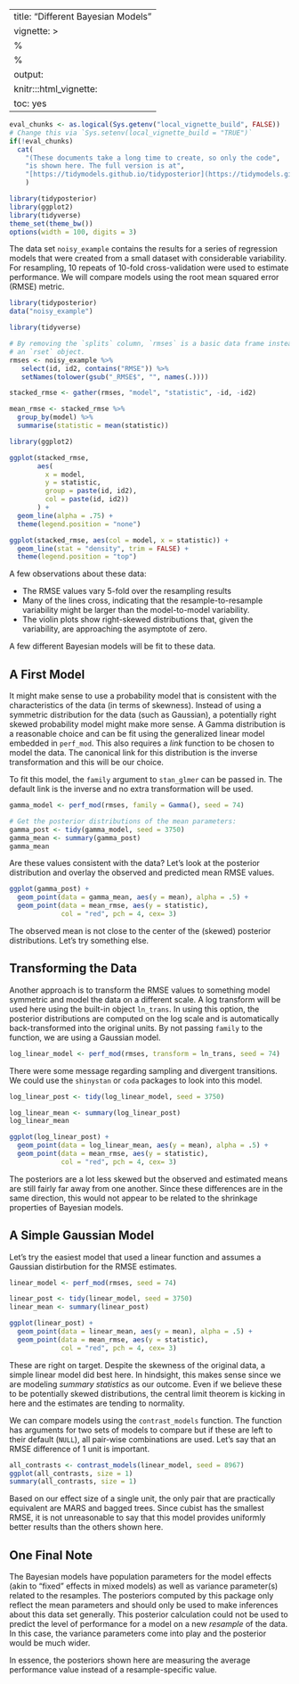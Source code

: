
---
title: "Different Bayesian Models"
vignette: >
  %\VignetteEngine{knitr::rmarkdown}
  %\VignetteIndexEntry{Different Bayesian Models}
output:
  knitr:::html_vignette:
    toc: yes
---

```r
eval_chunks <- as.logical(Sys.getenv("local_vignette_build", FALSE))
# Change this via `Sys.setenv(local_vignette_build = "TRUE")`
if(!eval_chunks) 
  cat(
    "(These documents take a long time to create, so only the code",
    "is shown here. The full version is at",
    "[https://tidymodels.github.io/tidyposterior](https://tidymodels.github.io/tidyposterior).)"
    )
```

```r
library(tidyposterior)
library(ggplot2)
library(tidyverse)
theme_set(theme_bw())
options(width = 100, digits = 3)
```


The data set `noisy_example` contains the results for a series of regression models that were created from a small dataset with considerable variability. For resampling, 10 repeats of 10-fold cross-validation were used to estimate performance. We will compare models using the root mean squared error (RMSE) metric.  

```r
library(tidyposterior)
data("noisy_example")

library(tidyverse)

# By removing the `splits` column, `rmses` is a basic data frame instead of
# an `rset` object. 
rmses <- noisy_example %>%
   select(id, id2, contains("RMSE")) %>%
   setNames(tolower(gsub("_RMSE$", "", names(.))))

stacked_rmse <- gather(rmses, "model", "statistic", -id, -id2)

mean_rmse <- stacked_rmse %>%
  group_by(model) %>%
  summarise(statistic = mean(statistic))

library(ggplot2)

ggplot(stacked_rmse, 
       aes(
         x = model,
         y = statistic,
         group = paste(id, id2),
         col = paste(id, id2))
       ) + 
  geom_line(alpha = .75) + 
  theme(legend.position = "none")

ggplot(stacked_rmse, aes(col = model, x = statistic)) + 
  geom_line(stat = "density", trim = FALSE) + 
  theme(legend.position = "top")
```

A few observations about these data:

 * The RMSE values vary 5-fold over the resampling results
 * Many of the lines cross, indicating that the resample-to-resample variability might be larger than the model-to-model variability. 
 * The violin plots show right-skewed distributions that, given the variability, are approaching the asymptote of zero. 

A few different Bayesian models will be fit to these data. 

## A First Model

It might make sense to use a probability model that is consistent with the characteristics of the data (in terms of skewness). Instead of using a symmetric distribution for the data (such as Gaussian), a potentially right skewed probability model might make more sense. A Gamma distribution is a reasonable choice and can be fit using the generalized linear model embedded in `perf_mod`. This also requires a _link_ function to be chosen to model the data. The canonical link for this distribution is the inverse transformation and this will be our choice. 

To fit this model, the `family` argument to `stan_glmer` can be passed in. The default link is the inverse and no extra transformation will be used. 

```r
gamma_model <- perf_mod(rmses, family = Gamma(), seed = 74)

# Get the posterior distributions of the mean parameters:
gamma_post <- tidy(gamma_model, seed = 3750)
gamma_mean <- summary(gamma_post)
gamma_mean
```

Are these values consistent with the data? Let's look at the posterior distribution and overlay the observed and predicted mean RMSE values. 

```r
ggplot(gamma_post) + 
  geom_point(data = gamma_mean, aes(y = mean), alpha = .5) + 
  geom_point(data = mean_rmse, aes(y = statistic), 
             col = "red", pch = 4, cex= 3)
```

The observed mean is not close to the center of the (skewed) posterior distributions. Let's try something else. 

## Transforming the Data

Another approach is to transform the RMSE values to something model symmetric and model the data on a different scale. A log transform will be used here using the built-in object `ln_trans`. In using this option, the posterior distributions are computed on the log scale and is automatically back-transformed into the original units. By not passing `family` to the function, we are using a Gaussian model.


```r
log_linear_model <- perf_mod(rmses, transform = ln_trans, seed = 74)
```

There were some message regarding sampling and divergent transitions. We could use the  `shinystan` or `coda` packages to look into this model. 

```r
log_linear_post <- tidy(log_linear_model, seed = 3750)

log_linear_mean <- summary(log_linear_post)
log_linear_mean

ggplot(log_linear_post) + 
  geom_point(data = log_linear_mean, aes(y = mean), alpha = .5) + 
  geom_point(data = mean_rmse, aes(y = statistic), 
             col = "red", pch = 4, cex= 3)
```

The posteriors are a lot less skewed but the observed and estimated means are still fairly far away from one another. Since these differences are in the same direction, this would not appear to be related to the shrinkage properties of Bayesian models. 

## A Simple Gaussian Model

Let's try the easiest model that used a linear function and assumes a Gaussian distirbution for the RMSE estimates. 

```r
linear_model <- perf_mod(rmses, seed = 74)

linear_post <- tidy(linear_model, seed = 3750)
linear_mean <- summary(linear_post)

ggplot(linear_post) + 
  geom_point(data = linear_mean, aes(y = mean), alpha = .5) + 
  geom_point(data = mean_rmse, aes(y = statistic), 
             col = "red", pch = 4, cex= 3)
```

These are right on target. Despite the skewness of the original data, a simple linear model did best here. In hindsight, this makes sense since we are modeling _summary statistics_ as our outcome. Even if we believe these to be potentially skewed distributions, the central limit theorem is kicking in here and the estimates are tending to normality. 

We can compare models using the `contrast_models` function. The function has arguments for two sets of models to compare but if these are left to their default (`NULL`), all pair-wise combinations are used. Let's say that an RMSE difference of 1 unit is important. 

```r
all_contrasts <- contrast_models(linear_model, seed = 8967)
ggplot(all_contrasts, size = 1)
summary(all_contrasts, size = 1)
````

Based on our effect size of a single unit, the only pair that are practically equivalent are MARS and bagged trees. Since cubist has the smallest RMSE, it is not unreasonable to say that this model provides uniformly better results than the others shown here. 

## One Final Note

The Bayesian models have population parameters for the model effects (akin to "fixed" effects in mixed models) as well as variance parameter(s) related to the resamples. The posteriors computed by this package only reflect the mean parameters and should only be used to make inferences about this data set generally. This posterior calculation could not be used to predict the level of performance for a model on a new _resample_ of the data. In this case, the variance parameters come into play and the posterior would be much wider. 

In essence, the posteriors shown here are measuring the average performance value instead of a resample-specific value.  

